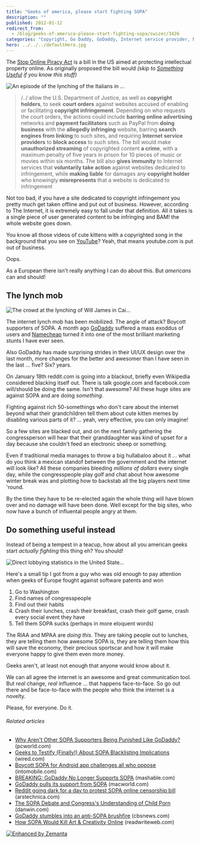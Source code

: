 ```yaml
---
title: "Geeks of america, please start fighting SOPA"
description: ""
published: 2012-01-12
redirect_from:
  - /blog/geeks-of-america-please-start-fighting-sopa/swizec/3426
categories: "Copyright, Go Daddy, GoDaddy, Internet service provider, Namecheap, PayPal, Uncategorized, United States, United States Department of Justice, Wikipedia, YouTube"
hero: ../../../defaultHero.jpg
---
```


The [Stop Online Piracy Act](http://en.wikipedia.org/wiki/SOPA) is a bill in the US aimed at protecting intellectual property online. As originally proposed the bill would _(skip to [Something Useful](#something_useful) if you know this stuff)_

![An episode of the lynching of the Italians in ...](http://swizec.com/blog/wp-content/uploads/2012/01/300px-1891_New_Orleans_Italian_lynching5.jpg "An episode of the lynching of the Italians in ...")

> /../ allow the U.S. Department of Justice, as well as **copyright holders**, to seek **court orders** against websites accused of enabling or facilitating **copyright infringement**. Depending on who requests the court orders, the actions could include **barring online advertising** networks and **payment facilitators** such as PayPal from **doing business** with the **allegedly infringing** website, barring **search engines from linking** to such sites, and requiring **Internet service providers** to **block access** to such sites. The bill would make **unauthorized streaming** of copyrighted content **a crime**, with a maximum penalty of five years in prison for 10 pieces of music or movies within six months. The bill also **gives immunity** to Internet services that **voluntarily take action** against websites dedicated to infringement, while **making liable** for damages any **copyright holder** who knowingly **misrepresents** that a website is dedicated to infringement

Not too bad, if you have a site dedicated to copyright infringement you pretty much get taken offline and put out of business. However, according to The Internet, it is extremely easy to fall under that definition. All it takes is a single piece of user generated content to be infringing and BAM! the whole website goes down.

You know all those videos of cute kittens with a copyrighted song in the background that you see on [YouTube](http://www.youtube.com/ "YouTube")? Yeah, that means youtube.com is put out of business.

Oops.

As a European there isn't really anything I can do about this. But _americans_ can and should!

## The lynch mob

![The crowd at the lynching of Will James in Cai...](http://swizec.com/blog/wp-content/uploads/2012/01/300px-WillJamesMob4.gif "The crowd at the lynching of Will James in Cai...")

The internet lynch mob has been mobilized. The angle of attack? Boycott supporters of SOPA. A month ago [GoDaddy](http://www.godaddy.com/ "Go Daddy") suffered a mass exoddus of users and [Namecheap](http://www.namecheap.com/ "Namecheap") turned it into one of the most brilliant marketing stunts I have ever seen.

Also GoDaddy has made surprising strides in their UI/UX design over the last month, more changes for the better and awesomer than I have seen in the last ... five? Six? years.

On January 18th reddit.com is going into a blackout, briefly even Wikipedia considered blacking itself out. There is talk google.com and facebook.com will/should be doing the same. Isn't that awesome? All these huge sites are against SOPA and are doing _something_.

Fighting against rich 50-somethings who don't care about the internet beyond what their grandchildren tell them about cute kitten memes by disabling various parts of it? ... yeah, very effective, you can only imagine!

So a few sites are blacked out, and on the next family gathering the congressperson will hear that their granddaughter was kind of upset for a day because she couldn't feed an electronic sheep or something.

Even if traditional media manages to throw a big hullabaloo about it ... what do you think a mexican standof between the government and the internet will look like? All these companies bleeding _millions of dollars_ every single day, while the congresspeople play golf and chat about how awesome winter break was and plotting how to backstab all the big players next time 'round.

By the time they have to be re-elected again the whole thing will have blown over and no damage will have been done. Well except for the big sites, who now have a bunch of influental people angry at them.

[]()

## Do something useful instead

Instead of being a tempest in a teacup, how about all you american geeks start _actually fighting_ this thing eh? You should!

![Direct lobbying statistics in the United State...](http://swizec.com/blog/wp-content/uploads/2012/01/300px-Lobbying_Data3.png "Direct lobbying statistics in the United State...")

Here's a small tip I got from a guy who was old enough to pay attention when geeks of Europe fought against software patents and won

1.  Go to Washington
2.  Find names of congresspeople
3.  Find out their habits
4.  Crash their lunches, crash their breakfast, crash their golf game, crash every social event they have
5.  Tell them SOPA sucks (perhaps in more eloquent words)

The RIAA and MPAA are _doing this_. They are taking people out to lunches, they are telling them how awesome SOPA is, they are telling them how this will save the economy, their precious sportscar and how it will make everyone happy to give them even more money.

Geeks aren't, at least not enough that anyone would know about it.

We can all agree the internet is an awesome and great communication tool. But _real_ change, _real_ influence ... that happens face-to-face. So go out there and be face-to-face with the people who think the internet is a novelty.

Please, for everyone. Do it.

###### Related articles

- [Why Aren't Other SOPA Supporters Being Punished Like GoDaddy?](https://www.pcworld.com/article/247037/why_arent_other_sopa_supporters_being_punished_like_godaddy.html) (pcworld.com)
- [Geeks to Testify (Finally!) About SOPA Blacklisting Implications](http://www.wired.com/threatlevel/2012/01/geeks-sopa/) (wired.com)
- [Boycott SOPA for Android app challenges all who oppose](http://www.intomobile.com/2012/01/10/boycott-sopa-for-android-app-challenges-all-who-oppose/) (intomobile.com)
- [BREAKING: GoDaddy No Longer Supports SOPA](http://mashable.com/2011/12/23/breaking-godaddy-no-longer-supports-sopa/) (mashable.com)
- [GoDaddy pulls its support from SOPA](http://www.macworld.com/article/164512/2011/12/godaddy_pulls_its_support_from_sopa.html) (macworld.com)
- [Reddit going dark for a day to protest SOPA online censorship bill](http://arstechnica.com/tech-policy/news/2012/01/reddit-going-dark-for-a-day-to-protest-sopa-online-censorship-bill.ars) (arstechnica.com)
- [The SOPA Debate and Congress's Understanding of Child Porn](http://danwin.com/2012/01/the-sopa-debate-and-how-its-affected-by-congresss-understanding-of-child-porn/) (danwin.com)
- [GoDaddy stumbles into an anti-SOPA brushfire](http://r.zemanta.com/?u=http%3A//www.cbsnews.com/8301-205_162-57348677/godaddy-stumbles-into-an-anti-sopa-brushfire/&a=68314600&rid=c0333579-3c54-45c4-afb8-e207bf955e27&e=f8ac8c34d79d8415718f2c5c986a6d9b) (cbsnews.com)
- [How SOPA Would Kill Art & Creativity Online](http://www.readwriteweb.com/archives/how_sopa_would_kill_art_creativity_online.php) (readwriteweb.com)

[![Enhanced by Zemanta](http://img.zemanta.com/zemified_e.png?x-id=c0333579-3c54-45c4-afb8-e207bf955e27)](http://www.zemanta.com/ "Enhanced by Zemanta")
